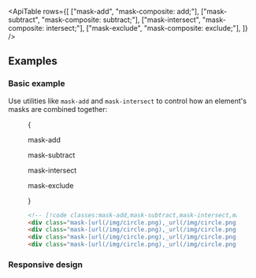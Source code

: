

<ApiTable
  rows={[
    ["mask-add", "mask-composite: add;"],
    ["mask-subtract", "mask-composite: subtract;"],
    ["mask-intersect", "mask-composite: intersect;"],
    ["mask-exclude", "mask-composite: exclude;"],
  ]}
/>

## Examples

### Basic example

Use utilities like `mask-add` and `mask-intersect` to control how an element's masks are combined together:

<Figure>

<Example>
  
{

<div className="grid grid-cols-2 items-center justify-center justify-items-center gap-y-8 py-4 text-center font-mono text-sm font-medium text-gray-500 max-sm:grid-cols-1 dark:text-gray-400">
  <div className="relative grid justify-center">
    <div className="absolute top-[calc(25%-2px)] right-[calc(5%-2px)] box-content size-24 rounded-full border-2 border-dashed border-black/10 dark:border-white/20" />
    <div className="absolute top-[calc(25%-2px)] left-[calc(5%-2px)] box-content size-24 rounded-full border-2 border-dashed border-black/10 dark:border-white/20" />
    <p className="mb-3">mask-add</p>
    <div className="h-24 w-48 bg-[url(https://images.unsplash.com/photo-1554629947-334ff61d85dc?ixid=MnwxMjA3fDB8MHxwaG90by1wYWdlfHx8fGVufDB8fHx8&ixlib=rb-1.2.1&auto=format&fit=crop&w=1000&h=1000&q=80)] mask-[radial-gradient(ellipse_25%_50%_at_30%_50%,_white_100%,transparent_100%),_radial-gradient(ellipse_25%_50%_at_70%_50%,_white_100%,transparent_100%)] bg-cover bg-center mask-add"></div>
  </div>
  <div className="relative grid justify-center">
    <div className="absolute top-[calc(25%-2px)] right-[calc(5%-2px)] box-content size-24 rounded-full border-2 border-dashed border-black/10 dark:border-white/20" />
    <div className="absolute top-[calc(25%-2px)] left-[calc(5%-2px)] box-content size-24 rounded-full border-2 border-dashed border-black/10 dark:border-white/20" />
    <p className="mb-3 text-center">mask-subtract</p>
    <div className="h-24 w-48 bg-[url(https://images.unsplash.com/photo-1554629947-334ff61d85dc?ixid=MnwxMjA3fDB8MHxwaG90by1wYWdlfHx8fGVufDB8fHx8&ixlib=rb-1.2.1&auto=format&fit=crop&w=1000&h=1000&q=80)] mask-[radial-gradient(ellipse_25%_50%_at_30%_50%,_white_100%,transparent_100%),_radial-gradient(ellipse_25%_50%_at_70%_50%,_white_100%,transparent_100%)] bg-cover bg-center mask-subtract"></div>
  </div>
  <div className="relative grid justify-center">
    <div className="absolute top-[calc(25%-2px)] right-[calc(5%-2px)] box-content size-24 rounded-full border-2 border-dashed border-black/10 dark:border-white/20" />
    <div className="absolute top-[calc(25%-2px)] left-[calc(5%-2px)] box-content size-24 rounded-full border-2 border-dashed border-black/10 dark:border-white/20" />
    <p className="mb-3 text-center">mask-intersect</p>
    <div className="h-24 w-48 bg-[url(https://images.unsplash.com/photo-1554629947-334ff61d85dc?ixid=MnwxMjA3fDB8MHxwaG90by1wYWdlfHx8fGVufDB8fHx8&ixlib=rb-1.2.1&auto=format&fit=crop&w=1000&h=1000&q=80)] mask-[radial-gradient(ellipse_25%_50%_at_30%_50%,_white_100%,transparent_100%),_radial-gradient(ellipse_25%_50%_at_70%_50%,_white_100%,transparent_100%)] bg-cover bg-center mask-intersect"></div>
  </div>
  <div className="relative grid justify-center">
    <div className="absolute top-[calc(25%-2px)] right-[calc(5%-2px)] box-content size-24 rounded-full border-2 border-dashed border-black/10 dark:border-white/20" />
    <div className="absolute top-[calc(25%-2px)] left-[calc(5%-2px)] box-content size-24 rounded-full border-2 border-dashed border-black/10 dark:border-white/20" />
    <p className="mb-3 text-center">mask-exclude</p>
    <div className="h-24 w-48 bg-[url(https://images.unsplash.com/photo-1554629947-334ff61d85dc?ixid=MnwxMjA3fDB8MHxwaG90by1wYWdlfHx8fGVufDB8fHx8&ixlib=rb-1.2.1&auto=format&fit=crop&w=1000&h=1000&q=80)] mask-[radial-gradient(ellipse_25%_50%_at_30%_50%,_white_100%,transparent_100%),_radial-gradient(ellipse_25%_50%_at_70%_50%,_white_100%,transparent_100%)] bg-cover bg-center mask-exclude"></div>
  </div>
</div>

}

</Example>

```html
<!-- [!code classes:mask-add,mask-subtract,mask-intersect,mask-exclude] -->
<div class="mask-[url(/img/circle.png),_url(/img/circle.png)] mask-add mask-[position:30%_50%,70%_50%]"></div>
<div class="mask-[url(/img/circle.png),_url(/img/circle.png)] mask-subtract mask-[position:30%_50%,70%_50%]"></div>
<div class="mask-[url(/img/circle.png),_url(/img/circle.png)] mask-intersect mask-[position:30%_50%,70%_50%]"></div>
<div class="mask-[url(/img/circle.png),_url(/img/circle.png)] mask-exclude mask-[position:30%_50%,70%_50%]"></div>
```

</Figure>

### Responsive design

<ResponsiveDesign property="mask-composite" defaultClass="mask-add" featuredClass="mask-subtract" />
